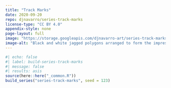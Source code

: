 ```yaml
---
title: "Track Marks"
date: 2020-09-20
repo: djnavarro/series-track-marks
license-type: "CC BY 4.0"
appendix-style: none
page-layout: full
image: "https://storage.googleapis.com/djnavarro-art/series-track-marks/800/new_04_7.png"
image-alt: "Black and white jagged polygons arranged to form the impression of a circle with a tail behind it"
---
```

   
::: {.grid}
  
```r
#| echo: false
#| label: build-series-track-marks
#| message: false
#| results: asis
source(here::here("_common.R"))
build_series("series-track-marks", seed = 123)
```
   
:::
   
